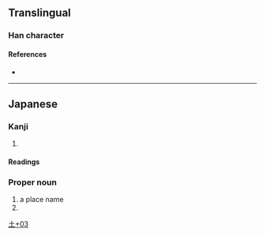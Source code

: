 {{character info}}
==Translingual==

===Han character===
{{Han char|rn=32|rad=土|as=03|sn=6|four=41130|canj=GMY|ids=⿰土下}}

====References====
* {{Han ref|kx=0224.181|dkj=04900|hdz=10418.061|uh=5737|ud=22327}}

----

==Japanese==

===Kanji===
{{ja-kanji|grade=|rs=土03}}

# {{rfdef|ja|sort=土03}}

====Readings====
{{ja-readings
|on=
|kun=あくつ-
}}

===Proper noun===
{{ja-pos|あくつ|proper}}

# a place name
# {{surname|ja|sort=あくつ}}

[[Category:Japanese-only CJKV Characters|土+03]]